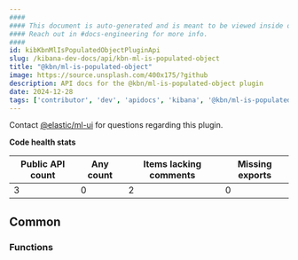 ```yaml
---
####
#### This document is auto-generated and is meant to be viewed inside our experimental, new docs system.
#### Reach out in #docs-engineering for more info.
####
id: kibKbnMlIsPopulatedObjectPluginApi
slug: /kibana-dev-docs/api/kbn-ml-is-populated-object
title: "@kbn/ml-is-populated-object"
image: https://source.unsplash.com/400x175/?github
description: API docs for the @kbn/ml-is-populated-object plugin
date: 2024-12-28
tags: ['contributor', 'dev', 'apidocs', 'kibana', '@kbn/ml-is-populated-object']
---
```




Contact [@elastic/ml-ui](https://github.com/orgs/elastic/teams/ml-ui) for questions regarding this plugin.

**Code health stats**

| Public API count  | Any count | Items lacking comments | Missing exports |
|-------------------|-----------|------------------------|-----------------|
| 3 | 0 | 2 | 0 |

## Common

### Functions
<DocDefinitionList data={kbnMlIsPopulatedObjectObj.common.functions}/>

